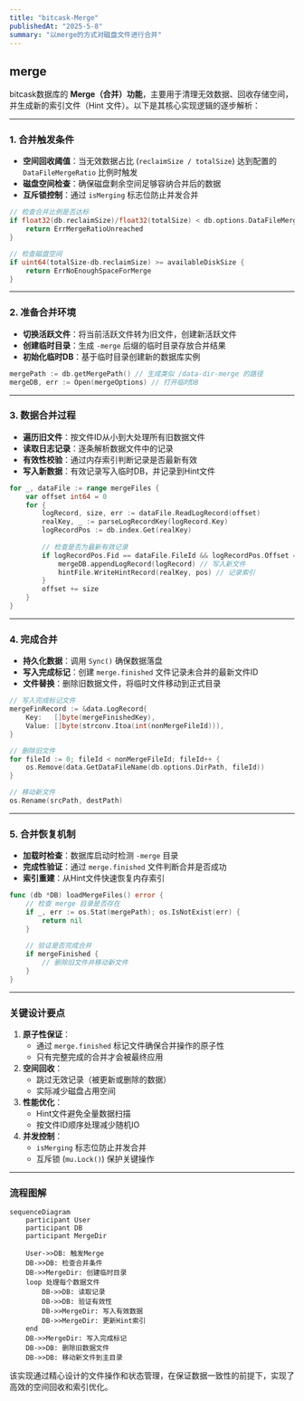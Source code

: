 ```yaml
---
title: "bitcask-Merge"
publishedAt: "2025-5-8"
summary: "以merge的方式对磁盘文件进行合并"
---
```


## merge

bitcask数据库的 **Merge（合并）功能**，主要用于清理无效数据、回收存储空间，并生成新的索引文件（Hint 文件）。以下是其核心实现逻辑的逐步解析：

------

### **1. 合并触发条件**

- **空间回收阈值**：当无效数据占比 (`reclaimSize / totalSize`) 达到配置的 `DataFileMergeRatio` 比例时触发
- **磁盘空间检查**：确保磁盘剩余空间足够容纳合并后的数据
- **互斥锁控制**：通过 `isMerging` 标志位防止并发合并

```go
// 检查合并比例是否达标
if float32(db.reclaimSize)/float32(totalSize) < db.options.DataFileMergeRatio {
    return ErrMergeRatioUnreached
}

// 检查磁盘空间
if uint64(totalSize-db.reclaimSize) >= availableDiskSize {
    return ErrNoEnoughSpaceForMerge
}
```

------

### **2. 准备合并环境**

- **切换活跃文件**：将当前活跃文件转为旧文件，创建新活跃文件
- **创建临时目录**：生成 `-merge` 后缀的临时目录存放合并结果
- **初始化临时DB**：基于临时目录创建新的数据库实例

```go
mergePath := db.getMergePath() // 生成类似 /data-dir-merge 的路径
mergeDB, err := Open(mergeOptions) // 打开临时DB
```

------

### **3. 数据合并过程**

- **遍历旧文件**：按文件ID从小到大处理所有旧数据文件
- **读取日志记录**：逐条解析数据文件中的记录
- **有效性校验**：通过内存索引判断记录是否最新有效
- **写入新数据**：有效记录写入临时DB，并记录到Hint文件

```go
for _, dataFile := range mergeFiles {
    var offset int64 = 0
    for {
        logRecord, size, err := dataFile.ReadLogRecord(offset)
        realKey, _ := parseLogRecordKey(logRecord.Key)
        logRecordPos := db.index.Get(realKey)
        
        // 检查是否为最新有效记录
        if logRecordPos.Fid == dataFile.FileId && logRecordPos.Offset == offset 		{
            mergeDB.appendLogRecord(logRecord) // 写入新文件
            hintFile.WriteHintRecord(realKey, pos) // 记录索引
        }
        offset += size
    }
}
```

------

### **4. 完成合并**

- **持久化数据**：调用 `Sync()` 确保数据落盘
- **写入完成标记**：创建 `merge.finished` 文件记录未合并的最新文件ID
- **文件替换**：删除旧数据文件，将临时文件移动到正式目录

```go
// 写入完成标记文件
mergeFinRecord := &data.LogRecord{
    Key:   []byte(mergeFinishedKey),
    Value: []byte(strconv.Itoa(int(nonMergeFileId))),
}

// 删除旧文件
for fileId := 0; fileId < nonMergeFileId; fileId++ {
    os.Remove(data.GetDataFileName(db.options.DirPath, fileId))
}

// 移动新文件
os.Rename(srcPath, destPath)
```

------

### **5. 合并恢复机制**

- **加载时检查**：数据库启动时检测 `-merge` 目录
- **完成性验证**：通过 `merge.finished` 文件判断合并是否成功
- **索引重建**：从Hint文件快速恢复内存索引

```go
func (db *DB) loadMergeFiles() error {
    // 检查 merge 目录是否存在
    if _, err := os.Stat(mergePath); os.IsNotExist(err) {
        return nil
    }
    
    // 验证是否完成合并
    if mergeFinished {
        // 删除旧文件并移动新文件
    }
}
```

------

### **关键设计要点**

1. **原子性保证**：
   - 通过 `merge.finished` 标记文件确保合并操作的原子性
   - 只有完整完成的合并才会被最终应用
2. **空间回收**： 
   - 跳过无效记录（被更新或删除的数据）
   - 实际减少磁盘占用空间
3. **性能优化**：
   - Hint文件避免全量数据扫描
   - 按文件ID顺序处理减少随机IO
4. **并发控制**：
   - `isMerging` 标志位防止并发合并
   - 互斥锁 (`mu.Lock()`) 保护关键操作

------

### **流程图解**

```mermaid
sequenceDiagram
    participant User
    participant DB
    participant MergeDir
    
    User->>DB: 触发Merge
    DB->>DB: 检查合并条件
    DB->>MergeDir: 创建临时目录
    loop 处理每个数据文件
        DB->>DB: 读取记录
        DB->>DB: 验证有效性
        DB->>MergeDir: 写入有效数据
        DB->>MergeDir: 更新Hint索引
    end
    DB->>MergeDir: 写入完成标记
    DB->>DB: 删除旧数据文件
    DB->>DB: 移动新文件到主目录
```

该实现通过精心设计的文件操作和状态管理，在保证数据一致性的前提下，实现了高效的空间回收和索引优化。

